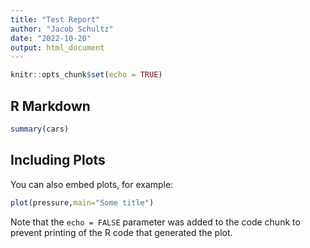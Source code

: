 ```yaml
---
title: "Test Report"
author: "Jacob Schultz"
date: "2022-10-20"
output: html_document
---
```


```r
knitr::opts_chunk$set(echo = TRUE)
```

## R Markdown

```r
summary(cars)
```

## Including Plots

You can also embed plots, for example:

```r
plot(pressure,main="Some title")
```

Note that the `echo = FALSE` parameter was added to the code chunk to prevent printing of the R code that generated the plot.
